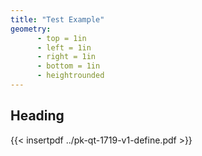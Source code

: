 ```yaml
---
title: "Test Example"
geometry:
      - top = 1in
      - left = 1in
      - right = 1in
      - bottom = 1in
      - heightrounded
---
```


## Heading

{{< insertpdf ../pk-qt-1719-v1-define.pdf >}}